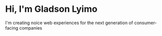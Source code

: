 # Hi, I'm Gladson Lyimo

I'm creating noice web experiences for the next generation of consumer-facing companies
